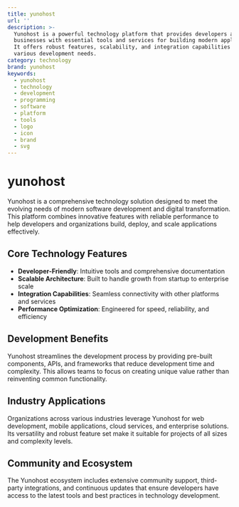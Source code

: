```yaml
---
title: yunohost
url: ''
description: >-
  Yunohost is a powerful technology platform that provides developers and
  businesses with essential tools and services for building modern applications.
  It offers robust features, scalability, and integration capabilities for
  various development needs.
category: technology
brand: yunohost
keywords:
  - yunohost
  - technology
  - development
  - programming
  - software
  - platform
  - tools
  - logo
  - icon
  - brand
  - svg
---
```


# yunohost

Yunohost is a comprehensive technology solution designed to meet the evolving needs of modern software development and digital transformation. This platform combines innovative features with reliable performance to help developers and organizations build, deploy, and scale applications effectively.

## Core Technology Features

- **Developer-Friendly**: Intuitive tools and comprehensive documentation
- **Scalable Architecture**: Built to handle growth from startup to enterprise scale
- **Integration Capabilities**: Seamless connectivity with other platforms and services
- **Performance Optimization**: Engineered for speed, reliability, and efficiency

## Development Benefits

Yunohost streamlines the development process by providing pre-built components, APIs, and frameworks that reduce development time and complexity. This allows teams to focus on creating unique value rather than reinventing common functionality.

## Industry Applications

Organizations across various industries leverage Yunohost for web development, mobile applications, cloud services, and enterprise solutions. Its versatility and robust feature set make it suitable for projects of all sizes and complexity levels.

## Community and Ecosystem

The Yunohost ecosystem includes extensive community support, third-party integrations, and continuous updates that ensure developers have access to the latest tools and best practices in technology development.
